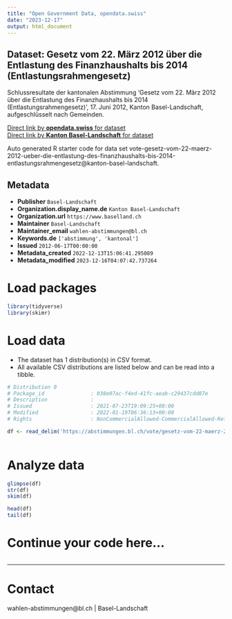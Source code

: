 ```yaml
---
title: "Open Government Data, opendata.swiss"
date: "2023-12-17"
output: html_document
---
```


## Dataset: Gesetz vom 22. März 2012 über die Entlastung des Finanzhaushalts bis 2014 (Entlastungsrahmengesetz)

Schlussresultate der kantonalen Abstimmung 'Gesetz vom 22. März 2012 über die Entlastung des Finanzhaushalts bis 2014 (Entlastungsrahmengesetz)', 17. Juni 2012, Kanton Basel-Landschaft, aufgeschlüsselt nach Gemeinden.

[Direct link by **opendata.swiss** for dataset](https://opendata.swiss/de/dataset/gesetz-vom-22-marz-2012-uber-die-entlastung-des-finanzhaushalts-bis-2014-entlastungsrahmengeset)<br>
[Direct link by **Kanton Basel-Landschaft** for dataset](https://abstimmungen.bl.ch/vote/gesetz-vom-22-maerz-2012-ueber-die-entlastung-des-finanzhaushalts-bis-2014-entlastungsrahmengesetz/data)

Auto generated R starter code for data set vote-gesetz-vom-22-maerz-2012-ueber-die-entlastung-des-finanzhaushalts-bis-2014-entlastungsrahmengesetz@kanton-basel-landschaft.

## Metadata

- **Publisher** `Basel-Landschaft`
- **Organization.display_name.de** `Kanton Basel-Landschaft`
- **Organization.url** `https://www.baselland.ch`
- **Maintainer** `Basel-Landschaft`
- **Maintainer_email** `wahlen-abstimmungen@bl.ch`
- **Keywords.de** `['abstimmung', 'kantonal']`
- **Issued** `2012-06-17T00:00:00`
- **Metadata_created** `2022-12-13T15:06:41.295089`
- **Metadata_modified** `2023-12-16T04:07:42.737264`


# Load packages

```r

library(tidyverse)
library(skimr)

```

# Load data

-   The dataset has 1 distribution(s) in CSV format.
-   All available CSV distributions are listed below and can be read into a tibble.

```r

# Distribution 0
# Package_id               : 038e07ac-f4ed-41fc-aeab-c29437cdd87e
# Description              : 
# Issued                   : 2021-07-23T19:09:25+00:00
# Modified                 : 2022-01-19T06:36:13+00:00
# Rights                   : NonCommercialAllowed-CommercialAllowed-ReferenceRequired

df <- read_delim('https://abstimmungen.bl.ch/vote/gesetz-vom-22-maerz-2012-ueber-die-entlastung-des-finanzhaushalts-bis-2014-entlastungsrahmengesetz/data-csv')



```

# Analyze data

```r

glimpse(df)
str(df)
skim(df)

head(df)
tail(df)

```

# Continue your code here...

```r

```

------------------------------------------------------------------------

# Contact

wahlen-abstimmungen@bl.ch | Basel-Landschaft
